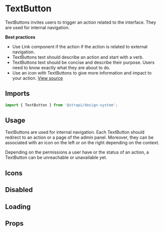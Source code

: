 

<Meta of={TextButtonStories} />

# TextButton

TextButtons invites users to trigger an action related to the interface. They are used for internal navigation.

**Best practices**

- Use Link component if the action if the action is related to external navigation.
- TextButtons text should describe an action and start with a verb.
- TextButtons text should be concise and describe their purpose. Users need to know exactly what they are about to do.
- Use an icon with TextButtons to give more information and impact to your action.
  [View source](https://github.com/strapi/design-system/tree/main/packages/design-system/src/TextButton)

## Imports

```js
import { TextButton } from '@strapi/design-system';
```

## Usage

TextButtons are used for internal navigation. Each TextButton should redirect to an action or a page of the admin panel.
Moreover, they can be associated with an icon on the left or on the right depending on the context.

Depending on the permissions a user have or the status of an action, a TextButton can be unreachable or unavailable yet.

<Canvas of={TextButtonStories.Base} />

## Icons

<Canvas of={TextButtonStories.Icons} />

## Disabled

<Canvas of={TextButtonStories.Disabled} />

## Loading

<Canvas of={TextButtonStories.Loading} />

## Props

<ArgsTable of={TextButton} />
